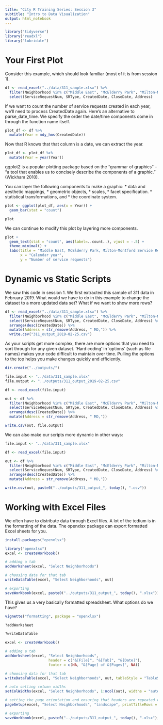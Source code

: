 ```yaml
---
title: "City R Training Series: Session 3"
subtitle: "Intro to Data Visualization"
output: html_notebook
---
```


```r
library("tidyverse")
library("readxl")
library("lubridate")
```

# Your First Plot

Consider this example, which should look familiar (most of it is from session 1).

```r

df <- read_excel("../data/311_sample.xlsx") %>%
  filter(Neighborhood %in% c("Middle East", "McElderry Park", "Milton-Montford")) %>%
  select(ServiceRequestNum, SRType, CreatedDate, CloseDate, Address)

```

If we want to count the number of service requests created in each year, we'll need to process CreatedDate again. Here's an alternative to parse_date_time. We specify the order the date/time components come in through the function name itself.

```r

plot_df <- df %>%
  mutate(Year = mdy_hms(CreatedDate))

```

Now that R knows that that column is a date, we can extract the year. 

```r

plot_df <- plot_df %>%
  mutate(Year = year(Year))

```

ggplot2 is a popular plotting package based on the "grammar of graphics" -- "a tool that enables us to concisely describe the components of a graphic." (Wickham 2010).

You can layer the following components to make a graphic:
* data and aesthetic mappings,
* geometric objects,
* scales,
* facet specification.
* statistical transformations, and
* the coordinate system.


```r

plot <- ggplot(plot_df, aes(x = Year)) +
  geom_bar(stat = "count")

plot

```

We can continue to modify this plot by layering more components.

```r

plot +
  geom_text(stat = "count", aes(label=..count..), vjust = -.5) +
  theme_minimal() +
  labs(title = "Middle East, McElderry Park, Milton-Montford Service Requests",
       x = "Calendar year",
       y = "Number of service requests")

```

# Dynamic vs Static Scripts

We saw this code in session 1. We first extracted this sample of 311 data in February 2019. What would we have to do in this example to change the dataset to a more updated data set? What if we want to show more rows?

```r

df <- read_excel("../data/311_sample.xlsx") %>%
  filter(Neighborhood %in% c("Middle East", "McElderry Park", "Milton-Montford")) %>%
  select(ServiceRequestNum, SRType, CreatedDate, CloseDate, Address) %>%
  arrange(desc(CreatedDate)) %>%
  mutate(Address = str_remove(Address, " MD,")) %>%
  write.csv("311_output_2019-02-25.csv")


```

As your scripts get more complex, there are more options that you need to sort through for any given dataset. 'Hard coding' in 'options' (such as file names) makes your code difficult to maintain over time. Pulling the options to the top helps you make changes quickly and efficiently.

```r
dir.create("../outputs/")
```

```r

file.input <- "../data/311_sample.xlsx"
file.output <- "../outputs/311_output_2019-02-25.csv"

df <- read_excel(file.input)

out <- df %>%
  filter(Neighborhood %in% c("Middle East", "McElderry Park", "Milton-Montford")) %>%
  select(ServiceRequestNum, SRType, CreatedDate, CloseDate, Address) %>%
  arrange(desc(CreatedDate)) %>%
  mutate(Address = str_remove(Address, " MD,"))

write.csv(out, file.output)
```

We can also make our scripts more dynamic in other ways:

```r

file.input <- "../data/311_sample.xlsx"

df <- read_excel(file.input)

out <- df %>%
  filter(Neighborhood %in% c("Middle East", "McElderry Park", "Milton-Montford")) %>%
  select(ServiceRequestNum, SRType, CreatedDate, CloseDate, Address) %>%
  arrange(desc(CreatedDate)) %>%
  mutate(Address = str_remove(Address, " MD,"))

write.csv(out, paste0("../outputs/311_output_", today(), ".csv"))

```


# Working with Excel Files

We often have to distribute data through Excel files. A lot of the tedium is in the formatting of the data. The openxlsx package can export formatted Excel sheets for you.

```r
install.packages("openxlsx")
```

```r
library("openxlsx")
excel <- createWorkbook()

# adding a tab
addWorksheet(excel, "Select Neighborhoods")

# choosing data for that tab
writeDataTable(excel, "Select Neighborhoods", out)

# exporting
saveWorkbook(excel, paste0("../outputs/311_output_", today(), ".xlsx"))
```

This gives us a very basically formatted spreadsheet. What options do we have?


```r
vignette("formatting", package = "openxlsx")
```

```r
?addWorksheet
```

```r
?writeDataTable
```

```r
excel <- createWorkbook()

# adding a tab
addWorksheet(excel, "Select Neighborhoods",
                    header = c("&[File]", "&[Tab]", "&[Date]"),
                    footer = c(NA, "&[Page] of &[Pages]", NA))

# choosing data for that tab
writeDataTable(excel, "Select Neighborhoods", out, tableStyle = "TableStyleLight1")

# auto setting column widths
setColWidths(excel, "Select Neighborhoods", 1:ncol(out), widths = "auto")

# setting the page orientation and ensuring that headers are repeated on subsequent pages when printing
pageSetup(excel, "Select Neighborhoods", "landscape", printTitleRows = 1)

# exporting
saveWorkbook(excel, paste0("../outputs/311_output_", today(), ".xlsx"), overwrite = TRUE)

```


